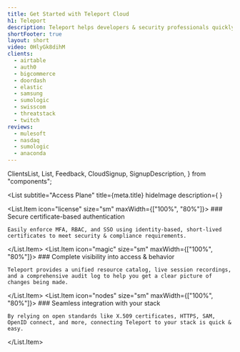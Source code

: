 ```yaml
---
title: Get Started with Teleport Cloud
h1: Teleport
description: Teleport helps developers & security professionals quickly and securely access servers, applications, Kubernetes clusters, and databases from anywhere, across all environments.
shortFooter: true
layout: short
video: 0HlyGk8dihM
clients:
  - airtable
  - auth0
  - bigcommerce
  - doordash
  - elastic
  - samsung
  - sumologic
  - swisscom
  - threatstack
  - twitch
reviews:
  - mulesoft
  - nasdaq
  - sumologic
  - anaconda
---
```


  ClientsList,
  List,
  Feedback,
  CloudSignup,
  SignupDescription,
} from "components";

<List
  subtitle="Access Plane"
  title={meta.title}
  hideImage
  description={
    <SignupDescription description={meta.description} video={meta.video}>
      <CloudSignup />
    </SignupDescription>
  }
>
  <List.Item icon="license" size="sm" maxWidth={["100%", "80%"]}>
    ### Secure certificate-based authentication

    Easily enforce MFA, RBAC, and SSO using identity-based, short-lived certificates to meet security & compliance requirements.

  </List.Item>
  <List.Item icon="magic" size="sm" maxWidth={["100%", "80%"]}>
    ### Complete visibility into access & behavior

    Teleport provides a unified resource catalog, live session recordings, and a comprehensive audit log to help you get a clear picture of changes being made.

  </List.Item>
  <List.Item icon="nodes" size="sm" maxWidth={["100%", "80%"]}>
    ### Seamless integration with your stack

    By relying on open standards like X.509 certificates, HTTPS, SAM, OpenID connect, and more, connecting Teleport to your stack is quick & easy.

  </List.Item>
</List>

<ClientsList clients={meta.clients} bg="page-bg" />

<Feedback reviews={meta.reviews} />
